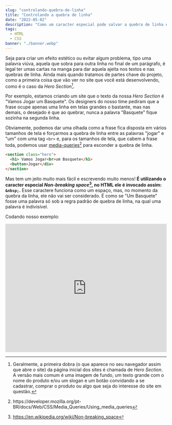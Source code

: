 ```yaml
---
slug: "controlando-quebra-de-linha"
title: "Controlando a quebra de linha"
date: "2022-05-02"
description: "Como um caracter especial pode salvar a quebra de linha e alguns minutos da sua vida! Imagem de [@fabiosbruun](https://unsplash.com/photos/Y6tGu-OH8lA)"
tags:
  - HTML
  - CSS
banner: "./banner.webp"
---
```


Seja para criar um efeito estético ou evitar algum problema, tipo uma palavra viúva, aquela que sobra para outra linha no final de um parágrafo, é legal ter umas cartas na manga para dar aquela ajeita nos textos e nas quebras de linha. Ainda mais quando tratamos de partes chave do projeto, como a primeira coisa que vão ver no site que você está desenvolvendo, como é o caso da _Hero Section_[^1].

Por exemplo, estamos criando um site que o texto da nossa _Hero Section_ é "Vamos Jogar um Basquete". Os designers do nosso time pediram que a frase ocupe apenas uma linha em telas grandes o bastante, mas nas demais, o desejado é que ao quebrar, nunca a palavra "Basquete" fique sozinha na segunda linha.

Obviamente, podemos dar uma olhada como a frase fica disposta em vários tamanhos de tela e forçarmos a quebra de linha entre as palavras "jogar" e "um" com uma tag `<br>` e, para os tamanhos de tela, que cabem a frase toda, podemos usar [media-queries[^2]](https://developer.mozilla.org/pt-BR/docs/Web/CSS/Media_Queries/Using_media_queries) para esconder a quebra de linha.

```html
<section class="hero">
  <h1> Vamos Jogar<br>um Basquete</h1>
  <button>Jogar</div>
</section>
```

Mas tem um jeito muito mais fácil e escrevendo muito menos! **É utilizando o caracter especial _Non-breaking space_[^3], no HTML ele é invocado assim: `&nbsp;`.** Esse caractere funciona como um espaço, mas, no momento da quebra da linha, ele não vai ser considerado. É como se "Um Basquete" fosse uma palavra só sob a regra padrão de quebra de linha, na qual uma palavra é indivisível.

Codando nosso exemplo:

<iframe
  height="400"
  style="width: 100%;"
  scrolling="no"
  title="Vamos Jogar Um Basquete - Solução"
  src="https://codepen.io/giovanileite/embed/JjpoRex?default-tab=html%2Cresult"
  frameborder="no"
  loading="lazy"
  allowtransparency="true"
  allowfullscreen="true"
>
  See the Pen{" "}
  <a href="https://codepen.io/giovanileite/pen/JjpoRex">
    Vamos Jogar Um Basquete - Solução
  </a>{" "}
  by Giovani de Sousa Leite (
  <a href="https://codepen.io/giovanileite">@giovanileite</a>) on{" "}
  <a href="https://codepen.io">CodePen</a>.
</iframe>

[^1]: Geralmente, a primeira dobra (o que aparece no seu navegador assim que abre o site) da página inicial dos sites é chamada de _Hero Section_. A versão mais comum é uma imagem de fundo, um texto grande com o nome do produto e/ou um slogan e um botão convidando a se cadastrar, comprar o produto ou algo que seja do interesse do site em questão.
[^2]: https://developer.mozilla.org/pt-BR/docs/Web/CSS/Media_Queries/Using_media_queries
[^3]: https://en.wikipedia.org/wiki/Non-breaking_space
